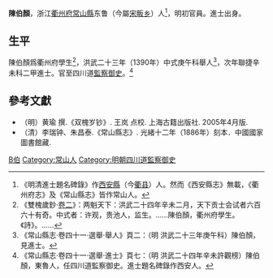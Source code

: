 '''陳伯顏'''，浙江[[衢州府|衢州府]][[常山縣|常山縣]]东鲁（今屬[[宋畈乡|宋畈乡]]）人<ref>《明清進士題名碑錄》作[[西安縣|西安縣]]（今[[衢县|衢县]]）人。然而《西安縣志》無載，《衢州府志》及《常山縣志》皆作常山人。</ref>，明初官員。進士出身。

==生平==
陳伯顏爲衢州府學生<ref>《雙槐歲鈔·[[s:雙槐歲鈔/卷2|卷二]]》：两魁天下：洪武二十四年辛未二月，天下贡士会试者六百六十有奇。中式者：许观，贵池人，监生。……陳伯顏，衢州府學生。《詩》。……</ref>，洪武二十三年（1390年）中式庚午科舉人<ref>《常山縣志·卷四十一·選舉·舉人》頁二：（明 洪武二十三年庚午科）陳伯顏，見進士。</ref>，次年聯捷辛未科二甲進士。官至四川道[[監察御史|監察御史]]。<ref>《常山縣志·卷四十一·選舉·進士》頁七：（明 洪武二十四年辛未許觀榜）陳伯顏，東魯人，任四川道監察御史。進士題名碑錄作西安人。</ref>

==參考文獻==
{{reflist}}
*（明）黄瑜 撰.《双槐岁钞》. 王岚 点校. 上海古籍出版社. 2005年4月版.
*（清）李瑞钟、朱昌泰.《常山縣志》. 光緒十二年（1886年）刻本．中國國家圖書館藏.

{{洪武二十四年辛未科殿試金榜}}

{{Authority control}}

{{DEFAULTSORT:Chen陳}}
[[Category:陳姓|B伯]]
[[Category:常山人|Category:常山人]]
[[Category:明朝四川道監察御史|Category:明朝四川道監察御史]]